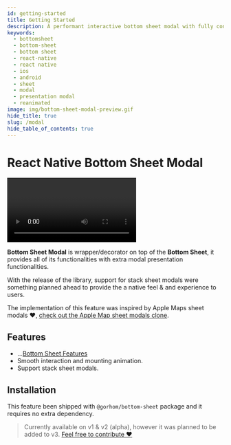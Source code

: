 ```yaml
---
id: getting-started
title: Getting Started
description: A performant interactive bottom sheet modal with fully configurable options 🚀
keywords:
  - bottomsheet
  - bottom-sheet
  - bottom sheet
  - react-native
  - react native
  - ios
  - android
  - sheet
  - modal
  - presentation modal
  - reanimated
image: img/bottom-sheet-modal-preview.gif
hide_title: true
slug: /modal
hide_table_of_contents: true
---
```


# React Native Bottom Sheet Modal



<Video
  title="React Native Bottom Sheet Modal"
  url="../video/bottom-sheet-modal-preview.mp4"
  img="../img/bottom-sheet-modal-preview.gif"
/>

**Bottom Sheet Modal** is wrapper/decorator on top of the **Bottom Sheet**, it provides all of its functionalities with extra modal presentation functionalities.

With the release of the library, support for stack sheet modals were something planned ahead to provide the a native feel & and experience to users.

The implementation of this feature was inspired by Apple Maps sheet modals ❤️, [check out the Apple Map sheet modals clone](https://github.com/gorhom/react-native-bottom-sheet/blob/master/example/src/screens/advanced/MapExample.tsx).

## Features

- ...[Bottom Sheet Features](/#features)
- Smooth interaction and mounting animation.
- Support stack sheet modals.

## Installation

This feature been shipped with `@gorhom/bottom-sheet` package and it requires no extra dependency.

> Currently available on v1 & v2 (alpha), however it was planned to be added to v3. [Feel free to contribute ❤️](https://github.com/gorhom/react-native-bottom-sheet/issues/76)